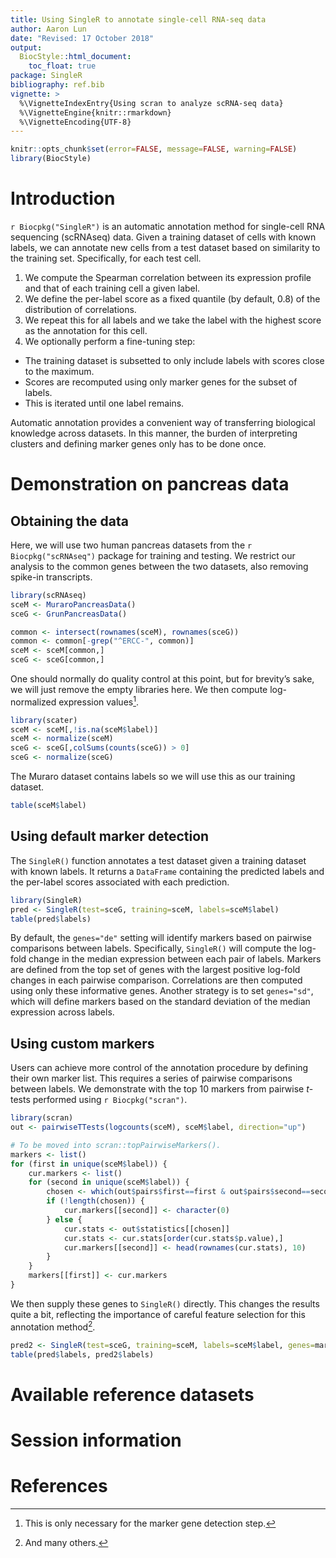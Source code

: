 ```yaml
---
title: Using SingleR to annotate single-cell RNA-seq data
author: Aaron Lun
date: "Revised: 17 October 2018"
output:
  BiocStyle::html_document:
    toc_float: true
package: SingleR 
bibliography: ref.bib
vignette: >
  %\VignetteIndexEntry{Using scran to analyze scRNA-seq data}
  %\VignetteEngine{knitr::rmarkdown}
  %\VignetteEncoding{UTF-8}    
---
```


```r
knitr::opts_chunk$set(error=FALSE, message=FALSE, warning=FALSE)
library(BiocStyle)
```

# Introduction

`r Biocpkg("SingleR")` is an automatic annotation method for single-cell RNA sequencing (scRNAseq) data.
Given a training dataset of cells with known labels, we can annotate new cells from a test dataset based on similarity to the training set.
Specifically, for each test cell.

1. We compute the Spearman correlation between its expression profile and that of each training cell a given label.
2. We define the per-label score as a fixed quantile (by default, 0.8) of the distribution of correlations.
3. We repeat this for all labels and we take the label with the highest score as the annotation for this cell.
4. We optionally perform a fine-tuning step:
  - The training dataset is subsetted to only include labels with scores close to the maximum.
  - Scores are recomputed using only marker genes for the subset of labels.
  - This is iterated until one label remains.

Automatic annotation provides a convenient way of transferring biological knowledge across datasets.
In this manner, the burden of interpreting clusters and defining marker genes only has to be done once.

# Demonstration on pancreas data

## Obtaining the data 

Here, we will use two human pancreas datasets from the `r Biocpkg("scRNAseq")` package for training and testing.
We restrict our analysis to the common genes between the two datasets, also removing spike-in transcripts.

```r
library(scRNAseq)
sceM <- MuraroPancreasData()
sceG <- GrunPancreasData()

common <- intersect(rownames(sceM), rownames(sceG))
common <- common[-grep("^ERCC-", common)]
sceM <- sceM[common,]
sceG <- sceG[common,]
```

One should normally do quality control at this point, but for brevity's sake, we will just remove the empty libraries here.
We then compute log-normalized expression values^[This is only necessary for the marker gene detection step.].

```r
library(scater)
sceM <- sceM[,!is.na(sceM$label)]
sceM <- normalize(sceM)
sceG <- sceG[,colSums(counts(sceG)) > 0]
sceG <- normalize(sceG)
```

The Muraro dataset contains labels so we will use this as our training dataset.

```r
table(sceM$label)
```

## Using default marker detection

The `SingleR()` function annotates a test dataset given a training dataset with known labels.
It returns a `DataFrame` containing the predicted labels and the per-label scores associated with each prediction.

```r
library(SingleR)
pred <- SingleR(test=sceG, training=sceM, labels=sceM$label)
table(pred$labels)
```

By default, the `genes="de"` setting will identify markers based on pairwise comparisons between labels.
Specifically, `SingleR()` will compute the log-fold change in the median expression between each pair of labels.
Markers are defined from the top set of genes with the largest positive log-fold changes in each pairwise comparison.
Correlations are then computed using only these informative genes.
Another strategy is to set `genes="sd"`, which will define markers based on the standard deviation of the median expression across labels.

## Using custom markers

Users can achieve more control of the annotation procedure by defining their own marker list.
This requires a series of pairwise comparisons between labels.
We demonstrate with the top 10 markers from pairwise $t$-tests performed using `r Biocpkg("scran")`.

```r
library(scran)
out <- pairwiseTTests(logcounts(sceM), sceM$label, direction="up")

# To be moved into scran::topPairwiseMarkers().
markers <- list()
for (first in unique(sceM$label)) {
    cur.markers <- list()
    for (second in unique(sceM$label)) {
        chosen <- which(out$pairs$first==first & out$pairs$second==second)
        if (!length(chosen)) {
            cur.markers[[second]] <- character(0)
        } else {
            cur.stats <- out$statistics[[chosen]]
            cur.stats <- cur.stats[order(cur.stats$p.value),]
            cur.markers[[second]] <- head(rownames(cur.stats), 10)
        }
    }
    markers[[first]] <- cur.markers
}
```

We then supply these genes to `SingleR()` directly.
This changes the results quite a bit, reflecting the importance of careful feature selection for this annotation method^[And many others.].

```r
pred2 <- SingleR(test=sceG, training=sceM, labels=sceM$label, genes=markers)
table(pred$labels, pred2$labels)
```

# Available reference datasets

# Session information

# References
